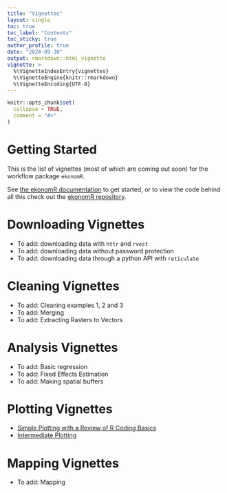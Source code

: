 ```yaml
---
title: "Vignettes"
layout: single
toc: true
toc_label: "Contents"
toc_sticky: true
author_profile: true
date: "2024-09-30"
output: rmarkdown::html_vignette
vignette: >
  %\VignetteIndexEntry{vignettes}
  %\VignetteEngine{knitr::rmarkdown}
  %\VignetteEncoding{UTF-8}
---
```


```r
knitr::opts_chunk$set(
  collapse = TRUE,
  comment = "#>"
)
```

# Getting Started

This is the list of vignettes (most of which are coming out soon) for the workflow package `ekonomR`. 

See [the ekonomR documentation](https://stallman-j.github.io/ekonomR/documentation/documentation/) to get started, or to view the code behind all this check out the [ekonomR repository](https://github.com/stallman-j/ekonomR).

# Downloading Vignettes

- To add: downloading data with `httr` and `rvest`
- To add: downloading data without password protection
- To add: downloading data through a python API with `reticulate`

# Cleaning Vignettes

- To add: Cleaning examples 1, 2 and 3
- To add: Merging 
- To add: Extracting Rasters to Vectors

# Analysis Vignettes

- To add: Basic regression
- To add: Fixed Effects Estimation
- To add: Making spatial buffers

# Plotting Vignettes


- [Simple Plotting with a Review of R Coding Basics](https://stallman-j.github.io/ekonomR/vignettes/basic-plotting/)
- [Intermediate Plotting](https://stallman-j.github.io/ekonomR/vignettes/intermediate-plotting/)


# Mapping Vignettes

- To add: Mapping
